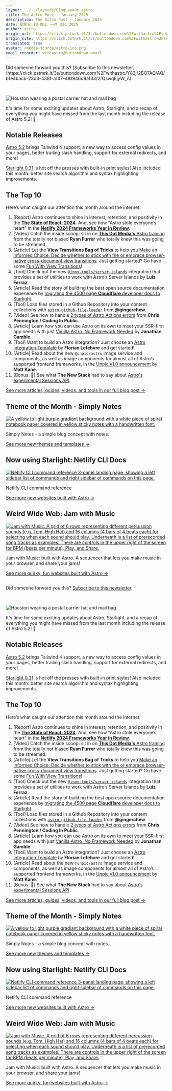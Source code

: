 ```yaml
---
layout: ../../layouts/BlogLayout.astro
title: The Astro Post - January 2025
description: The Astro Post - January 2025
date: 星期五 10 晚上 一月 31o 2025
author: astro
origin_url: https://click.pstmrk.it/3s/buttondown.com%2Fwithastro%2Fsubscribers%2F1ff03e49-d660-4176-b262-10aa6ed7fd70%2Farchive%2Fthe-astro-post-january-2025/Y83j/2BO7AQ/AQ/b1e4bacb-23d3-438f-a147-481946d8af33/1/8V2LfQYlGC
origin_site: https://click.pstmrk.it/3s/buttondown.com%2Fwithastro%2Fsubscribers%2F1ff03e49-d660-4176-b262-10aa6ed7fd70%2Farchive%2Fthe-astro-post-january-2025/Y83j/2BO7AQ/AQ/b1e4bacb-23d3-438f-a147-481946d8af33/1/8V2LfQYlGC
translated: true
avatar: /media-source/astro-ico.png
email_recorder: withastro@buttondown.email
---
```



<Reference client:only="react" title="The Astro Post - January 2025" url="https://click.pstmrk.it/3s/buttondown.com%2Fwithastro%2Fsubscribers%2F1ff03e49-d660-4176-b262-10aa6ed7fd70%2Farchive%2Fthe-astro-post-january-2025/Y83j/2BO7AQ/AQ/b1e4bacb-23d3-438f-a147-481946d8af33/1/8V2LfQYlGC" />

<Detail client:only="react">
	Did someone forward you this? [Subscribe to this newsletter](https://click.pstmrk.it/3s/buttondown.com%2Fwithastro/Y83j/2BO7AQ/AQ/b1e4bacb-23d3-438f-a147-481946d8af33/2/QswqEjyW_A).

‌​‍‎‏﻿ ‌​‍‎‏﻿ ‌​‍‎‏﻿ ‌​‍‎‏﻿ ‌​‍‎‏﻿ ‌​‍‎‏﻿ ‌​‍‎‏﻿ ‌​‍‎‏﻿ ‌​‍‎‏﻿ ‌​‍‎‏﻿ ‌​‍‎‏﻿ ‌​‍‎‏﻿ ‌​‍‎‏﻿ ‌​‍‎‏﻿ ‌​‍‎‏﻿ ‌​‍‎‏﻿ ‌​‍‎‏﻿ ‌​‍‎‏﻿ ‌​‍‎‏﻿ ‌​‍‎‏﻿ ‌​‍‎‏﻿ ‌​‍‎‏﻿ ‌​‍‎‏﻿ ‌​‍‎‏﻿ ‌​‍‎‏﻿ ‌​‍‎‏﻿ ‌​‍‎‏﻿ ‌​‍‎‏﻿ ‌​‍‎‏﻿ ‌​‍‎‏﻿ ‌​‍‎‏﻿ ‌​‍‎‏﻿ ‌​‍‎‏﻿ ‌​‍‎‏﻿ ‌​‍‎‏﻿ ‌​‍‎‏﻿ ‌​‍‎‏﻿ ‌​‍‎‏﻿ ‌​‍‎‏﻿ ‌​‍‎‏﻿ ‌​‍‎‏﻿ ‌​‍‎‏﻿ ‌​‍‎‏﻿ ‌​‍‎‏﻿ ‌​‍‎‏﻿ ‌​‍‎‏﻿ ‌​‍‎‏﻿ ‌​‍‎‏﻿ ‌​‍‎‏﻿ ‌​‍‎‏﻿ ‌​‍‎‏﻿ ‌​‍‎‏﻿ ‌​‍‎‏﻿ ‌​‍‎‏﻿ ‌​‍‎‏﻿ ‌​‍‎‏﻿ ‌​‍‎‏﻿ ‌​‍‎‏﻿

![Houston wearing a postal carrier hat and mail bag](https://assets.buttondown.email/images/f90b2d6c-7283-474b-b7a8-b423bef2d352.png?w=450)

It's time for some exciting updates about Astro, Starlight, and a recap of everything you might have missed from the last month including the release of Astro 5.2! 🚀

## Notable Releases

[Astro 5.2](https://click.pstmrk.it/3s/astro.build%2Fblog%2Fastro-520%2F%3Futm_source%3Dwithastro%26utm_medium%3Demail%26utm_campaign%3Dthe-astro-post-january-2025/Y83j/2BO7AQ/AQ/b1e4bacb-23d3-438f-a147-481946d8af33/3/-nZ_Foz3rX) brings Tailwind 4 support, a new way to access config values in your pages, better trailing slash handling, support for external redirects, and more!

[Starlight 0.31](https://click.pstmrk.it/3s/github.com%2Fwithastro%2Fstarlight%2Fblob%2Fmain%2Fpackages%2Fstarlight%2FCHANGELOG.md%3Futm_source%3Dwithastro%26utm_medium%3Demail%26utm_campaign%3Dthe-astro-post-january-2025/Y83j/2BO7AQ/AQ/b1e4bacb-23d3-438f-a147-481946d8af33/4/BI8TfVBotI) is hot off the presses with built-in print styles! Also included this month: better site search algorithm and syntax highlighting improvements.

## The Top 10

Here’s what caught our attention this month around the internet:

1.  \[Report\] Astro continues to shine in interest, retention, and positivity in the [**The State of React: 2024**](https://click.pstmrk.it/3s/state-of-react-2024.onrender.com%2Fen-US%2Flibraries%2Fback-end-infrastructure%2F%3Futm_source%3Dwithastro%26utm_medium%3Demail%26utm_campaign%3Dthe-astro-post-january-2025/Y83j/2BO7AQ/AQ/b1e4bacb-23d3-438f-a147-481946d8af33/5/5_Ch8kxQRj). And, see how "Astro stole everyone’s heart" in the [**Netlify 2024 Frameworks Year in Review**](https://click.pstmrk.it/3s/www.netlify.com%2Fblog%2F2024-frameworks-year-in-review%2F%3Futm_source%3Dwithastro%26utm_medium%3Demail%26utm_campaign%3Dthe-astro-post-january-2025/Y83j/2BO7AQ/AQ/b1e4bacb-23d3-438f-a147-481946d8af33/6/FSr1RrxZdu).
2.  \[Video\] Catch the inside scoop: sit in on [**This Dot Media's** Astro training](https://click.pstmrk.it/3s/www.youtube.com%2Fwatch%3Fv%3DVsNtGr8RjLo%26utm_source%3Dwithastro%26utm_medium%3Demail%26utm_campaign%3Dthe-astro-post-january-2025/Y83j/2BO7AQ/AQ/b1e4bacb-23d3-438f-a147-481946d8af33/7/SaAq2x8roq) from the totally not biased **Ryan Furrer** who totally knew this was going to be streamed.
3.  \[Article\] Let the **View Transitions Bag of Tricks** to help you [Make an Informed Choice: Decide whether to stick with the or embrace browser-native cross-document view transitions](https://click.pstmrk.it/3s/events-3bg.pages.dev%2Fjotter%2Fastro-view-transitions%2F%3Futm_source%3Dwithastro%26utm_medium%3Demail%26utm_campaign%3Dthe-astro-post-january-2025/Y83j/2BO7AQ/AQ/b1e4bacb-23d3-438f-a147-481946d8af33/8/9jO_FjD1v7). Just getting started? Go have some [Fun With View Transitions](https://click.pstmrk.it/3s/vtbag.dev%2Ffwvt%2Fwelcome%2F%3Futm_source%3Dwithastro%26utm_medium%3Demail%26utm_campaign%3Dthe-astro-post-january-2025/Y83j/2BO7AQ/AQ/b1e4bacb-23d3-438f-a147-481946d8af33/9/X_tdYcWtPZ)!
4.  \[Tool\] Check out the new [`@inox-tools/server-islands`](https://click.pstmrk.it/3s/inox-tools.fryuni.dev%2Fserver-islands%3Futm_source%3Dwithastro%26utm_medium%3Demail%26utm_campaign%3Dthe-astro-post-january-2025/Y83j/2BO7AQ/AQ/b1e4bacb-23d3-438f-a147-481946d8af33/10/E39OmTorO-) integration that provides a set of utilities to work with Astro’s Server Islands by **Luiz Ferraz**.
5.  \[Article\] Read the story of building the best open source documentation experience by [migrating the 4500 page **Cloudflare** developer docs to Starlight](https://click.pstmrk.it/3s/blog.cloudflare.com%2Fopen-source-all-the-way-down-upgrading-our-developer-documentation%2F%3Futm_source%3Dwithastro%26utm_medium%3Demail%26utm_campaign%3Dthe-astro-post-january-2025/Y83j/2BO7AQ/AQ/b1e4bacb-23d3-438f-a147-481946d8af33/11/pmNMaoCSl8).
6.  \[Tool\] Load files stored in a Github Repository into your content collections with [`astro-github-file-loader`](https://click.pstmrk.it/3s/github.com%2Fgingerchew%2Fastro-github-file-loader%3Futm_source%3Dwithastro%26utm_medium%3Demail%26utm_campaign%3Dthe-astro-post-january-2025/Y83j/2BO7AQ/AQ/b1e4bacb-23d3-438f-a147-481946d8af33/12/hJ8huQfEln) from **@gingerchew**.
7.  \[Video\] See how to handle [2 types of Astro Actions errors](https://click.pstmrk.it/3s/www.youtube.com%2Fwatch%3Fv%3Do3uX7V0cGeQ%26utm_source%3Dwithastro%26utm_medium%3Demail%26utm_campaign%3Dthe-astro-post-january-2025/Y83j/2BO7AQ/AQ/b1e4bacb-23d3-438f-a147-481946d8af33/13/ef-p86dspx) from **Chris Pennington / Coding In Public**.
8.  \[Article\] Learn how you can use Astro on its own to meet your SSR-first app needs with just [Vanilla Astro, No Framework Needed](https://click.pstmrk.it/3s/www.telerik.com%2Fblogs%2Fvanilla-astro-no-framework-needed%3Futm_source%3Dwithastro%26utm_medium%3Demail%26utm_campaign%3Dthe-astro-post-january-2025/Y83j/2BO7AQ/AQ/b1e4bacb-23d3-438f-a147-481946d8af33/14/yNjNZ1KrM-) by **Jonathan Gamble**.
9.  \[Tool\] Want to build an Astro integration? Just choose an [Astro Integration Template](https://click.pstmrk.it/3s/astro-integration-template.netlify.app%2Fget-started%2Fpick-a-template%2F%3Futm_source%3Dwithastro%26utm_medium%3Demail%26utm_campaign%3Dthe-astro-post-january-2025/Y83j/2BO7AQ/AQ/b1e4bacb-23d3-438f-a147-481946d8af33/15/phiVl9Aa9X) by **Florian Lefebvre** and get started!
10.  \[Article\] Read about the new `@unpic/astro` image service and components, as well as image components for almost all of Astro’s supported frontend frameworks, in the [Unpic v1.0 announcement](https://click.pstmrk.it/3s/unpic.pics%2Fblog%2Funpic-1%2F%3Futm_source%3Dwithastro%26utm_medium%3Demail%26utm_campaign%3Dthe-astro-post-january-2025/Y83j/2BO7AQ/AQ/b1e4bacb-23d3-438f-a147-481946d8af33/16/bPd4rqylWR) by **Matt Kane**.
11.  \[Bonus: 📰\] See what **The New Stack** had to say about [Astro's experimental Sessions API](https://click.pstmrk.it/3s/thenewstack.io%2Fnew-astro-releases-incorporates-sessions-new-astro-actions-tools%2F%3Futm_source%3Dwithastro%26utm_medium%3Demail%26utm_campaign%3Dthe-astro-post-january-2025/Y83j/2BO7AQ/AQ/b1e4bacb-23d3-438f-a147-481946d8af33/17/UdHjimG8VS).

[See more articles, guides, videos, and tools in our full blog post →](https://click.pstmrk.it/3s/astro.build%2Fblog%2Fwhats-new-january-2025%2F%3Futm_source%3Dwithastro%26utm_medium%3Demail%26utm_campaign%3Dthe-astro-post-january-2025/Y83j/2BO7AQ/AQ/b1e4bacb-23d3-438f-a147-481946d8af33/18/1fxtvFJnkY)

## Theme of the Month - Simply Notes

[![A yellow to light purple gradiant background with a white piece of spiral notebook paper covered in yellow sticky notes with a handwritten font.](https://astro.build/_image?href=https%3A%2F%2Fstorage.googleapis.com%2Fdev-portal-bucket%2Fzhjkl71sfqrvb09eqznowan8qzc7cg760fy8kv.webp&w=1600&h=900&f=webp&?w=960&fit=max)](https://click.pstmrk.it/3s/astro.build%2Fthemes%2Fdetails%2Fsimply-notes%2F%3Futm_source%3Dwithastro%26utm_medium%3Demail%26utm_campaign%3Dthe-astro-post-january-2025/Y83j/2BO7AQ/AQ/b1e4bacb-23d3-438f-a147-481946d8af33/19/lKI3ek4GqB)

Simply Notes - a simple blog concept with notes.

[See more new themes and templates →](https://click.pstmrk.it/3s/astro.build%2Fblog%2Fwhats-new-january-2025%2F%3Futm_source%3Dwithastro%26utm_medium%3Demail%26utm_campaign%3Dthe-astro-post-january-2025/Y83j/2BO7AQ/AQ/b1e4bacb-23d3-438f-a147-481946d8af33/18/1fxtvFJnkY)

## Now using Starlight: Netlify CLI Docs

[![Netlify CLI command reference 3-panel landing page, showing a left sidebar list of commands and right sidebar of commands on this page.](https://astro.build/_astro/cli.netlify.com.CI5dtGaA_13hBJY.webp?w=960&fit=max)](https://click.pstmrk.it/3s/cli.netlify.com%2F%3Futm_source%3Dwithastro%26utm_medium%3Demail%26utm_campaign%3Dthe-astro-post-january-2025/Y83j/2BO7AQ/AQ/b1e4bacb-23d3-438f-a147-481946d8af33/20/U8asUpxnKR)

Netlify CLI command reference

[See more new websites built with Astro →](https://click.pstmrk.it/3s/astro.build%2Fblog%2Fwhats-new-january-2025%2F%3Futm_source%3Dwithastro%26utm_medium%3Demail%26utm_campaign%3Dthe-astro-post-january-2025/Y83j/2BO7AQ/AQ/b1e4bacb-23d3-438f-a147-481946d8af33/18/1fxtvFJnkY)

## Weird Wide Web: Jam with Music

[![Jam with Music. A grid of 6 rows representing different percussion sounds (e.g. Tom, High Hat) and 16 columns (4 bars of 4 beats each) for selecting when each sound should play. Underneath is a list of prerecorded song tracks as examples. There are controls in the upper right of the screen for BPM (beats per minute), Play, and Share.](https://astro.build/_astro/jamwithmusic.vercel.app.BJ8gnbe7_sOGsj.webp?w=960&fit=max)](https://click.pstmrk.it/3s/jamwithmusic.vercel.app%2F%3Futm_source%3Dwithastro%26utm_medium%3Demail%26utm_campaign%3Dthe-astro-post-january-2025/Y83j/2BO7AQ/AQ/b1e4bacb-23d3-438f-a147-481946d8af33/21/mov5Z16mSH)

Jam with Music: built with Astro. A sequencer that lets you make music in your browser, and share your jams!

[See more quirky, fun websites built with Astro →](https://click.pstmrk.it/3s/astro.build%2Fblog%2Fwhats-new-january-2025%2F%3Futm_source%3Dwithastro%26utm_medium%3Demail%26utm_campaign%3Dthe-astro-post-january-2025/Y83j/2BO7AQ/AQ/b1e4bacb-23d3-438f-a147-481946d8af33/18/1fxtvFJnkY)

## 
</Detail>

Did someone forward you this? [Subscribe to this newsletter](https://click.pstmrk.it/3s/buttondown.com%2Fwithastro/Y83j/2BO7AQ/AQ/b1e4bacb-23d3-438f-a147-481946d8af33/2/QswqEjyW_A).

‌​‍‎‏﻿ ‌​‍‎‏﻿ ‌​‍‎‏﻿ ‌​‍‎‏﻿ ‌​‍‎‏﻿ ‌​‍‎‏﻿ ‌​‍‎‏﻿ ‌​‍‎‏﻿ ‌​‍‎‏﻿ ‌​‍‎‏﻿ ‌​‍‎‏﻿ ‌​‍‎‏﻿ ‌​‍‎‏﻿ ‌​‍‎‏﻿ ‌​‍‎‏﻿ ‌​‍‎‏﻿ ‌​‍‎‏﻿ ‌​‍‎‏﻿ ‌​‍‎‏﻿ ‌​‍‎‏﻿ ‌​‍‎‏﻿ ‌​‍‎‏﻿ ‌​‍‎‏﻿ ‌​‍‎‏﻿ ‌​‍‎‏﻿ ‌​‍‎‏﻿ ‌​‍‎‏﻿ ‌​‍‎‏﻿ ‌​‍‎‏﻿ ‌​‍‎‏﻿ ‌​‍‎‏﻿ ‌​‍‎‏﻿ ‌​‍‎‏﻿ ‌​‍‎‏﻿ ‌​‍‎‏﻿ ‌​‍‎‏﻿ ‌​‍‎‏﻿ ‌​‍‎‏﻿ ‌​‍‎‏﻿ ‌​‍‎‏﻿ ‌​‍‎‏﻿ ‌​‍‎‏﻿ ‌​‍‎‏﻿ ‌​‍‎‏﻿ ‌​‍‎‏﻿ ‌​‍‎‏﻿ ‌​‍‎‏﻿ ‌​‍‎‏﻿ ‌​‍‎‏﻿ ‌​‍‎‏﻿ ‌​‍‎‏﻿ ‌​‍‎‏﻿ ‌​‍‎‏﻿ ‌​‍‎‏﻿ ‌​‍‎‏﻿ ‌​‍‎‏﻿ ‌​‍‎‏﻿ ‌​‍‎‏﻿

![Houston wearing a postal carrier hat and mail bag](https://assets.buttondown.email/images/f90b2d6c-7283-474b-b7a8-b423bef2d352.png?w=450)

It's time for some exciting updates about Astro, Starlight, and a recap of everything you might have missed from the last month including the release of Astro 5.2! 🚀

## Notable Releases

[Astro 5.2](https://click.pstmrk.it/3s/astro.build%2Fblog%2Fastro-520%2F%3Futm_source%3Dwithastro%26utm_medium%3Demail%26utm_campaign%3Dthe-astro-post-january-2025/Y83j/2BO7AQ/AQ/b1e4bacb-23d3-438f-a147-481946d8af33/3/-nZ_Foz3rX) brings Tailwind 4 support, a new way to access config values in your pages, better trailing slash handling, support for external redirects, and more!

[Starlight 0.31](https://click.pstmrk.it/3s/github.com%2Fwithastro%2Fstarlight%2Fblob%2Fmain%2Fpackages%2Fstarlight%2FCHANGELOG.md%3Futm_source%3Dwithastro%26utm_medium%3Demail%26utm_campaign%3Dthe-astro-post-january-2025/Y83j/2BO7AQ/AQ/b1e4bacb-23d3-438f-a147-481946d8af33/4/BI8TfVBotI) is hot off the presses with built-in print styles! Also included this month: better site search algorithm and syntax highlighting improvements.

## The Top 10

Here’s what caught our attention this month around the internet:

1. \[Report] Astro continues to shine in interest, retention, and positivity in the [**The State of React: 2024**](https://click.pstmrk.it/3s/state-of-react-2024.onrender.com%2Fen-US%2Flibraries%2Fback-end-infrastructure%2F%3Futm_source%3Dwithastro%26utm_medium%3Demail%26utm_campaign%3Dthe-astro-post-january-2025/Y83j/2BO7AQ/AQ/b1e4bacb-23d3-438f-a147-481946d8af33/5/5_Ch8kxQRj). And, see how "Astro stole everyone’s heart" in the [**Netlify 2024 Frameworks Year in Review**](https://click.pstmrk.it/3s/www.netlify.com%2Fblog%2F2024-frameworks-year-in-review%2F%3Futm_source%3Dwithastro%26utm_medium%3Demail%26utm_campaign%3Dthe-astro-post-january-2025/Y83j/2BO7AQ/AQ/b1e4bacb-23d3-438f-a147-481946d8af33/6/FSr1RrxZdu).
2. \[Video] Catch the inside scoop: sit in on [**This Dot Media's** Astro training](https://click.pstmrk.it/3s/www.youtube.com%2Fwatch%3Fv%3DVsNtGr8RjLo%26utm_source%3Dwithastro%26utm_medium%3Demail%26utm_campaign%3Dthe-astro-post-january-2025/Y83j/2BO7AQ/AQ/b1e4bacb-23d3-438f-a147-481946d8af33/7/SaAq2x8roq) from the totally not biased **Ryan Furrer** who totally knew this was going to be streamed.
3. \[Article] Let the **View Transitions Bag of Tricks** to help you [Make an Informed Choice: Decide whether to stick with the or embrace browser-native cross-document view transitions](https://click.pstmrk.it/3s/events-3bg.pages.dev%2Fjotter%2Fastro-view-transitions%2F%3Futm_source%3Dwithastro%26utm_medium%3Demail%26utm_campaign%3Dthe-astro-post-january-2025/Y83j/2BO7AQ/AQ/b1e4bacb-23d3-438f-a147-481946d8af33/8/9jO_FjD1v7). Just getting started? Go have some [Fun With View Transitions](https://click.pstmrk.it/3s/vtbag.dev%2Ffwvt%2Fwelcome%2F%3Futm_source%3Dwithastro%26utm_medium%3Demail%26utm_campaign%3Dthe-astro-post-january-2025/Y83j/2BO7AQ/AQ/b1e4bacb-23d3-438f-a147-481946d8af33/9/X_tdYcWtPZ)!
4. \[Tool] Check out the new [`@inox-tools/server-islands`](https://click.pstmrk.it/3s/inox-tools.fryuni.dev%2Fserver-islands%3Futm_source%3Dwithastro%26utm_medium%3Demail%26utm_campaign%3Dthe-astro-post-january-2025/Y83j/2BO7AQ/AQ/b1e4bacb-23d3-438f-a147-481946d8af33/10/E39OmTorO-) integration that provides a set of utilities to work with Astro’s Server Islands by **Luiz Ferraz**.
5. \[Article] Read the story of building the best open source documentation experience by [migrating the 4500 page **Cloudflare** developer docs to Starlight](https://click.pstmrk.it/3s/blog.cloudflare.com%2Fopen-source-all-the-way-down-upgrading-our-developer-documentation%2F%3Futm_source%3Dwithastro%26utm_medium%3Demail%26utm_campaign%3Dthe-astro-post-january-2025/Y83j/2BO7AQ/AQ/b1e4bacb-23d3-438f-a147-481946d8af33/11/pmNMaoCSl8).
6. \[Tool] Load files stored in a Github Repository into your content collections with [`astro-github-file-loader`](https://click.pstmrk.it/3s/github.com%2Fgingerchew%2Fastro-github-file-loader%3Futm_source%3Dwithastro%26utm_medium%3Demail%26utm_campaign%3Dthe-astro-post-january-2025/Y83j/2BO7AQ/AQ/b1e4bacb-23d3-438f-a147-481946d8af33/12/hJ8huQfEln) from **@gingerchew**.
7. \[Video] See how to handle [2 types of Astro Actions errors](https://click.pstmrk.it/3s/www.youtube.com%2Fwatch%3Fv%3Do3uX7V0cGeQ%26utm_source%3Dwithastro%26utm_medium%3Demail%26utm_campaign%3Dthe-astro-post-january-2025/Y83j/2BO7AQ/AQ/b1e4bacb-23d3-438f-a147-481946d8af33/13/ef-p86dspx) from **Chris Pennington / Coding In Public**.
8. \[Article] Learn how you can use Astro on its own to meet your SSR-first app needs with just [Vanilla Astro, No Framework Needed](https://click.pstmrk.it/3s/www.telerik.com%2Fblogs%2Fvanilla-astro-no-framework-needed%3Futm_source%3Dwithastro%26utm_medium%3Demail%26utm_campaign%3Dthe-astro-post-january-2025/Y83j/2BO7AQ/AQ/b1e4bacb-23d3-438f-a147-481946d8af33/14/yNjNZ1KrM-) by **Jonathan Gamble**.
9. \[Tool] Want to build an Astro integration? Just choose an [Astro Integration Template](https://click.pstmrk.it/3s/astro-integration-template.netlify.app%2Fget-started%2Fpick-a-template%2F%3Futm_source%3Dwithastro%26utm_medium%3Demail%26utm_campaign%3Dthe-astro-post-january-2025/Y83j/2BO7AQ/AQ/b1e4bacb-23d3-438f-a147-481946d8af33/15/phiVl9Aa9X) by **Florian Lefebvre** and get started!
10. \[Article] Read about the new `@unpic/astro` image service and components, as well as image components for almost all of Astro’s supported frontend frameworks, in the [Unpic v1.0 announcement](https://click.pstmrk.it/3s/unpic.pics%2Fblog%2Funpic-1%2F%3Futm_source%3Dwithastro%26utm_medium%3Demail%26utm_campaign%3Dthe-astro-post-january-2025/Y83j/2BO7AQ/AQ/b1e4bacb-23d3-438f-a147-481946d8af33/16/bPd4rqylWR) by **Matt Kane**.
11. \[Bonus: 📰] See what **The New Stack** had to say about [Astro's experimental Sessions API](https://click.pstmrk.it/3s/thenewstack.io%2Fnew-astro-releases-incorporates-sessions-new-astro-actions-tools%2F%3Futm_source%3Dwithastro%26utm_medium%3Demail%26utm_campaign%3Dthe-astro-post-january-2025/Y83j/2BO7AQ/AQ/b1e4bacb-23d3-438f-a147-481946d8af33/17/UdHjimG8VS).

[See more articles, guides, videos, and tools in our full blog post →](https://click.pstmrk.it/3s/astro.build%2Fblog%2Fwhats-new-january-2025%2F%3Futm_source%3Dwithastro%26utm_medium%3Demail%26utm_campaign%3Dthe-astro-post-january-2025/Y83j/2BO7AQ/AQ/b1e4bacb-23d3-438f-a147-481946d8af33/18/1fxtvFJnkY)

## Theme of the Month - Simply Notes

[![A yellow to light purple gradiant background with a white piece of spiral notebook paper covered in yellow sticky notes with a handwritten font.](https://astro.build/_image?href=https%3A%2F%2Fstorage.googleapis.com%2Fdev-portal-bucket%2Fzhjkl71sfqrvb09eqznowan8qzc7cg760fy8kv.webp\&w=1600\&h=900\&f=webp&?w=960\&fit=max)](https://click.pstmrk.it/3s/astro.build%2Fthemes%2Fdetails%2Fsimply-notes%2F%3Futm_source%3Dwithastro%26utm_medium%3Demail%26utm_campaign%3Dthe-astro-post-january-2025/Y83j/2BO7AQ/AQ/b1e4bacb-23d3-438f-a147-481946d8af33/19/lKI3ek4GqB)

Simply Notes - a simple blog concept with notes.

[See more new themes and templates →](https://click.pstmrk.it/3s/astro.build%2Fblog%2Fwhats-new-january-2025%2F%3Futm_source%3Dwithastro%26utm_medium%3Demail%26utm_campaign%3Dthe-astro-post-january-2025/Y83j/2BO7AQ/AQ/b1e4bacb-23d3-438f-a147-481946d8af33/18/1fxtvFJnkY)

## Now using Starlight: Netlify CLI Docs

[![Netlify CLI command reference 3-panel landing page, showing a left sidebar list of commands and right sidebar of commands on this page.](https://astro.build/_astro/cli.netlify.com.CI5dtGaA_13hBJY.webp?w=960\&fit=max)](https://click.pstmrk.it/3s/cli.netlify.com%2F%3Futm_source%3Dwithastro%26utm_medium%3Demail%26utm_campaign%3Dthe-astro-post-january-2025/Y83j/2BO7AQ/AQ/b1e4bacb-23d3-438f-a147-481946d8af33/20/U8asUpxnKR)

Netlify CLI command reference

[See more new websites built with Astro →](https://click.pstmrk.it/3s/astro.build%2Fblog%2Fwhats-new-january-2025%2F%3Futm_source%3Dwithastro%26utm_medium%3Demail%26utm_campaign%3Dthe-astro-post-january-2025/Y83j/2BO7AQ/AQ/b1e4bacb-23d3-438f-a147-481946d8af33/18/1fxtvFJnkY)

## Weird Wide Web: Jam with Music

[![Jam with Music. A grid of 6 rows representing different percussion sounds (e.g. Tom, High Hat) and 16 columns (4 bars of 4 beats each) for selecting when each sound should play. Underneath is a list of prerecorded song tracks as examples. There are controls in the upper right of the screen for BPM (beats per minute), Play, and Share.](https://astro.build/_astro/jamwithmusic.vercel.app.BJ8gnbe7_sOGsj.webp?w=960\&fit=max)](https://click.pstmrk.it/3s/jamwithmusic.vercel.app%2F%3Futm_source%3Dwithastro%26utm_medium%3Demail%26utm_campaign%3Dthe-astro-post-january-2025/Y83j/2BO7AQ/AQ/b1e4bacb-23d3-438f-a147-481946d8af33/21/mov5Z16mSH)

Jam with Music: built with Astro. A sequencer that lets you make music in your browser, and share your jams!

[See more quirky, fun websites built with Astro →](https://click.pstmrk.it/3s/astro.build%2Fblog%2Fwhats-new-january-2025%2F%3Futm_source%3Dwithastro%26utm_medium%3Demail%26utm_campaign%3Dthe-astro-post-january-2025/Y83j/2BO7AQ/AQ/b1e4bacb-23d3-438f-a147-481946d8af33/18/1fxtvFJnkY)

##



